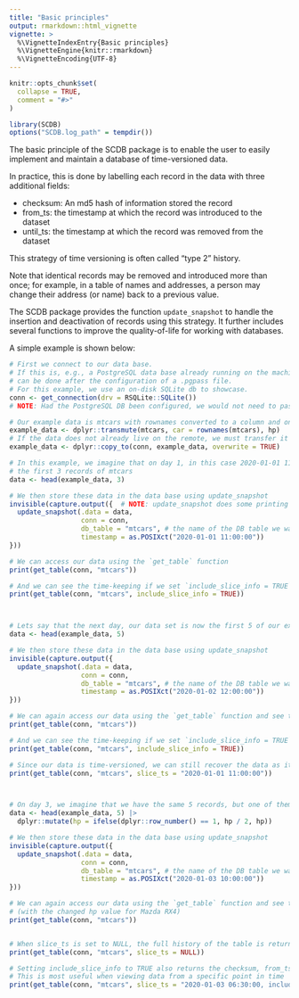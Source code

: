 ```yaml
---
title: "Basic principles"
output: rmarkdown::html_vignette
vignette: >
  %\VignetteIndexEntry{Basic principles}
  %\VignetteEngine{knitr::rmarkdown}
  %\VignetteEncoding{UTF-8}
---
```


```r
knitr::opts_chunk$set(
  collapse = TRUE,
  comment = "#>"
)
```

```r
library(SCDB)
options("SCDB.log_path" = tempdir())
```

The basic principle of the SCDB package is to enable the user to easily implement and maintain a database of time-versioned data.

In practice, this is done by labelling each record in the data with three additional fields:

* checksum: An md5 hash of information stored the record
* from\_ts: the timestamp at which the record was introduced to the dataset
* until\_ts: the timestamp at which the record was removed from the dataset

This strategy of time versioning is often called "type 2" history.

Note that identical records may be removed and introduced more than once; for example, in a table of names and addresses, a person may change their address (or name) back to a previous value.

The SCDB package provides the function `update_snapshot` to handle the insertion and deactivation of records using this strategy.
It further includes several functions to improve the quality-of-life for working with databases.

A simple example is shown below:

```r
# First we connect to our data base.
# If this is, e.g., a PostgreSQL data base already running on the machine, connection
# can be done after the configuration of a .pgpass file.
# For this example, we use an on-disk SQLite db to showcase.
conn <- get_connection(drv = RSQLite::SQLite())
# NOTE: Had the PostgreSQL DB been configured, we would not need to pass any args to get_connection()

# Our example data is mtcars with rownames converted to a column and only the first hp column of mtcars
example_data <- dplyr::transmute(mtcars, car = rownames(mtcars), hp)
# If the data does not already live on the remote, we must transfer it
example_data <- dplyr::copy_to(conn, example_data, overwrite = TRUE)

# In this example, we imagine that on day 1, in this case 2020-01-01 11:00:00, our data known to us is
# the first 3 records of mtcars
data <- head(example_data, 3)

# We then store these data in the data base using update_snapshot
invisible(capture.output({  # NOTE: update_snapshot does some printing to terminal
  update_snapshot(.data = data,
                  conn = conn,
                  db_table = "mtcars", # the name of the DB table we want to store the data in
                  timestamp = as.POSIXct("2020-01-01 11:00:00"))
}))

# We can access our data using the `get_table` function
print(get_table(conn, "mtcars"))

# And we can see the time-keeping if we set `include_slice_info = TRUE`
print(get_table(conn, "mtcars", include_slice_info = TRUE))



# Lets say that the next day, our data set is now the first 5 of our example data
data <- head(example_data, 5)

# We then store these data in the data base using update_snapshot
invisible(capture.output({
  update_snapshot(.data = data,
                  conn = conn,
                  db_table = "mtcars", # the name of the DB table we want to store the data in
                  timestamp = as.POSIXct("2020-01-02 12:00:00"))
}))

# We can again access our data using the `get_table` function and see the latest available data
print(get_table(conn, "mtcars"))

# And we can see the time-keeping if we set `include_slice_info = TRUE`
print(get_table(conn, "mtcars", include_slice_info = TRUE))

# Since our data is time-versioned, we can still recover the data as it looked the day before
print(get_table(conn, "mtcars", slice_ts = "2020-01-01 11:00:00"))



# On day 3, we imagine that we have the same 5 records, but one of them is altered slightly
data <- head(example_data, 5) |>
  dplyr::mutate(hp = ifelse(dplyr::row_number() == 1, hp / 2, hp))

# We then store these data in the data base using update_snapshot
invisible(capture.output({
  update_snapshot(.data = data,
                  conn = conn,
                  db_table = "mtcars", # the name of the DB table we want to store the data in
                  timestamp = as.POSIXct("2020-01-03 10:00:00"))
}))

# We can again access our data using the `get_table` function and see that the currently available data
# (with the changed hp value for Mazda RX4)
print(get_table(conn, "mtcars"))


# When slice_ts is set to NULL, the full history of the table is returned
print(get_table(conn, "mtcars", slice_ts = NULL))

# Setting include_slice_info to TRUE also returns the checksum, from_ts and until_ts fields.
# This is most useful when viewing data from a specific point in time
print(get_table(conn, "mtcars", slice_ts = "2020-01-03 06:30:00, include_slice_info = TRUE))
```
